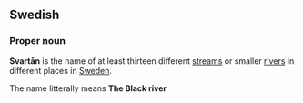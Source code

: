 ==Swedish==
===Proper noun===

'''Svartån''' is the name of at least thirteen different [[stream]]s or smaller [[river]]s in different places in [[Sweden]].
<!-- Swedish Wikipedia gives locations of 13 different, but states that there are more -->

The name litterally means '''The Black river'''